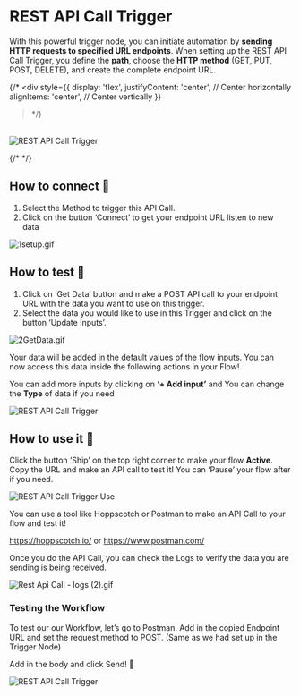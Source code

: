 
# REST API Call Trigger

With this powerful trigger node, you can initiate automation by **sending HTTP requests to specified URL endpoints**.
When setting up the REST API Call Trigger, you define the **path**, choose the **HTTP method** (GET, PUT, POST, DELETE),
and create the complete endpoint URL.

{/\* <div style={{
    display: 'flex',
    justifyContent: 'center', // Center horizontally
    alignItems: 'center', // Center vertically
  }}

> \*/}

<br />
<Image src={rest1} alt='REST API Call Trigger' width={900} />

{/* </div> */}

## How to connect 🔌

1. Select the Method to trigger this API Call.
2. Click on the button ‘Connect’ to get your endpoint URL listen to new data

![1setup.gif](public/assets/1setup.gif)

## How to test 🧪

1. Click on ‘Get Data’ button and make a POST API call to your endpoint URL with the data you want to use on this
   trigger.
2. Select the data you would like to use in this Trigger and click on the button ‘Update Inputs’.

![2GetData.gif](public/assets/2GetData.gif)

<Callout type='info' emoji='💡'>
  Your data will be added in the default values of the flow inputs. You can now access this data inside the following
  actions in your Flow!
</Callout>

You can add more inputs by clicking on **‘+ Add input’** and You can change the **Type** of data if you need

<Image src={addInputs} alt='REST API Call Trigger' width={900} />

## How to use it 📝

Click the button ‘Ship’ on the top right corner to make your flow **Active**. Copy the URL and make an API call to test
it! You can ‘Pause’ your flow after if you need.

<Image src={useRest1} alt='REST API Call Trigger Use' width={900} />

You can use a tool like Hoppscotch or Postman to make an API Call to your flow and test it!

https://hoppscotch.io/ or https://www.postman.com/

Once you do the API Call, you can check the Logs to verify the data you are sending is being received.

![Rest  Api Call - logs (2).gif](public/assets/rest-api-call-logs.gif)

### Testing the Workflow

To test our our Workflow, let’s go to Postman. Add in the copied Endpoint URL and set the request method to POST. (Same
as we had set up in the Trigger Node)

Add in the body and click Send! 🚀

<Image src={rest4} alt='REST API Call Trigger' width={1000} />
